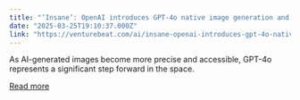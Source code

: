 ```yaml
---
title: "‘Insane’: OpenAI introduces GPT-4o native image generation and it’s already wowing users"
date: "2025-03-25T19:10:37.000Z"
link: "https://venturebeat.com/ai/insane-openai-introduces-gpt-4o-native-image-generation-and-its-already-wowing-users/"
---
```


As AI-generated images become more precise and accessible, GPT-4o represents a significant step forward in the space.

[Read more](https://venturebeat.com/ai/insane-openai-introduces-gpt-4o-native-image-generation-and-its-already-wowing-users/)
